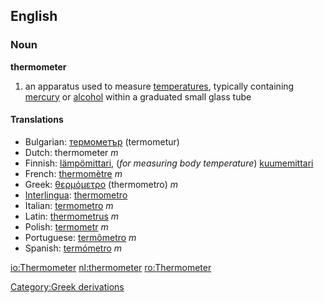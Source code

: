 ==English==
===Noun===
'''thermometer'''

# an apparatus used to measure [[temperature]]s, typically containing [[mercury]] or [[alcohol]] within a graduated small glass tube

====Translations====
*Bulgarian: [[термометър]] (termometur)
*Dutch: thermometer ''m''
*Finnish: [[lämpömittari]], (''for measuring body temperature'') [[kuumemittari]]
*French: [[thermomètre]] ''m''
*Greek: [[θερμόμετρο]] (thermometro) ''m''
*[[Interlingua]]: [[thermometro]]
*Italian: [[termometro]] ''m''
*Latin: [[thermometrus]] ''m''
*Polish: [[termometr]] ''m''
*Portuguese: [[termômetro]] ''m''
*Spanish: [[termómetro]] ''m''

[[Category:Greek derivations]]

[[io:Thermometer]]
[[nl:thermometer]]
[[ro:Thermometer]]